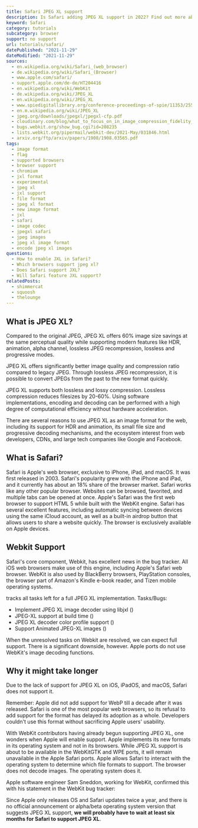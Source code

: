 ```yaml
---
title: Safari JPEG XL support
description: Is Safari adding JPEG XL support in 2022? Find out more about the current state.
keyword: Safari
category: tutorials
subcategory: browser
support: no support
url: tutorials/safari/
datePublished: "2021-11-29"
dateModified: "2021-11-29"
sources:
  - en.wikipedia.org/wiki/Safari_(web_browser)
  - de.wikipedia.org/wiki/Safari_(Browser)
  - www.apple.com/safari/
  - support.apple.com/de-de/HT204416
  - en.wikipedia.org/wiki/WebKit
  - de.wikipedia.org/wiki/JPEG_XL
  - en.wikipedia.org/wiki/JPEG_XL
  - www.spiedigitallibrary.org/conference-proceedings-of-spie/11353/2556264/Benchmarking-JPEG-XL-image-compression/10.1117/12.2556264.short?SSO=1
  - en.m.wikipedia.org/wiki/JPEG_XL
  - jpeg.org/downloads/jpegxl/jpegxl-cfp.pdf
  - cloudinary.com/blog/what_to_focus_on_in_image_compression_fidelity_or_appeal
  - bugs.webkit.org/show_bug.cgi?id=208235
  - lists.webkit.org/pipermail/webkit-dev/2021-May/031846.html
  - arxiv.org/ftp/arxiv/papers/1908/1908.03565.pdf
tags:
  - image format
  - flag
  - supported browsers
  - browser support
  - chromium
  - jxl format
  - experimental
  - jpeg xl
  - jxl support
  - file format
  - jpeg xl format
  - new image format
  - jxl
  - safari
  - image codec
  - jpegxl safari
  - jpeg images
  - jpeg xl image format
  - encode jpeg xl images
questions:
  - How to enable JXL in Safari?
  - Which browsers support jpeg xl?
  - Does Safari support JXL?
  - Will Safari feature JXL support?
relatedPosts:
  - shimmercat
  - squoosh
  - thelounge
---
```


## What is JPEG XL?

Compared to the original JPEG, JPEG XL offers 60% image size savings at the same perceptual quality while supporting modern features like HDR, animation, alpha channel, lossless JPEG recompression, lossless and progressive modes.

JPEG XL offers significantly better image quality and compression ratio compared to legacy JPEG. Through lossless JPEG recompression, it is possible to convert JPEGs from the past to the new format quickly.

JPEG XL supports both lossless and lossy compression. Lossless compression reduces filesizes by 20-60%. Using software implementations, encoding and decoding can be performed with a high degree of computational efficiency without hardware acceleration.

There are several reasons to use JPEG XL as an image format for the web, including its support for HDR and animation, its small file size and progressive decoding mechanisms, and the ecosystem interest from web developers, CDNs, and large tech companies like Google and Facebook.

## What is Safari?

Safari is Apple's web browser, exclusive to iPhone, iPad, and macOS. It was first released in 2003. Safari's popularity grew with the iPhone and iPad, and it currently has about an 18% share of the browser market. Safari works like any other popular browser. Websites can be browsed, favorited, and multiple tabs can be opened at once. Apple's Safari was the first web browser to support HTML 5 while built with the WebKit engine. Safari has several excellent features, including automatic syncing between devices using the same iCloud account, as well as a built-in airdrop button that allows users to share a website quickly. The browser is exclusively available on Apple devices.

## Webkit Support

Safari's core component, Webkit, has excellent news in the bug tracker. All iOS web browsers make use of this engine, including Apple's Safari web browser. WebKit is also used by BlackBerry browsers, PlayStation consoles, the browser part of Amazon's Kindle e-book reader, and Tizen mobile operating systems.

<Link
  href="bugs.webkit.org/show_bug.cgi?id=208235"
  text="A parent bug ticket"
/> tracks all tasks left for a full JPEG XL implementation. Tasks/Bugs:

- Implement JPEG XL image decoder using libjxl (<Link href="bugs.webkit.org/show_bug.cgi?id=233113" text="DONE"/>)
- JPEG-XL support at build time (<Link href="bugs.webkit.org/show_bug.cgi?id=233325" text="DONE"/>)
- JPEG XL decoder color profile support (<Link href="bugs.webkit.org/show_bug.cgi?id=233364" text="UNRESOLVED"/>)
- Support Animated JPEG-XL images (<Link href="bugs.webkit.org/show_bug.cgi?id=233545" text="UNRESOLVED"/>)

When the unresolved tasks on Webkit are resolved, we can expect full support. There is a significant downside, however. Apple ports do not use WebKit's image decoding functions.

## Why it might take longer

Due to the lack of support for JPEG XL on iOS, iPadOS, and macOS, Safari does not support it.

Remember: Apple did not add support for WebP till a decade after it was released. Safari is one of the most popular web browsers, so its refusal to add support for the format has delayed its adoption as a whole. Developers couldn't use this format without sacrificing Apple users' usability.

With WebKit contributors having already begun supporting JPEG XL, one wonders when Apple will enable support. Apple implements its new formats in its operating system and not in its browsers. While JPEG XL support is about to be available in the WebKitGTK and WPE ports, it will remain unavailable in the Apple Safari ports. Apple allows Safari to interact with the operating system to determine which file formats to support. The browser does not decode images. The operating system does it.

Apple software engineer Sam Sneddon, working for WebKit, confirmed this with his statement in the WebKit bug tracker:

<Quote
  text="The Apple ports use the system-provided image decoding capabilities; we're unlikely to deviate from that here, so any support for [..] depends on underlying OS support."
  author="Sam Sneddon"
  source="bugs.webkit.org/show_bug.cgi?format=multiple&id=207750"
/>

Since Apple only releases OS and Safari updates twice a year, and there is no official announcement or alpha/beta operating system version that suggests JPEG XL support, **we will probably have to wait at least six months for Safari to support JPEG XL**.

